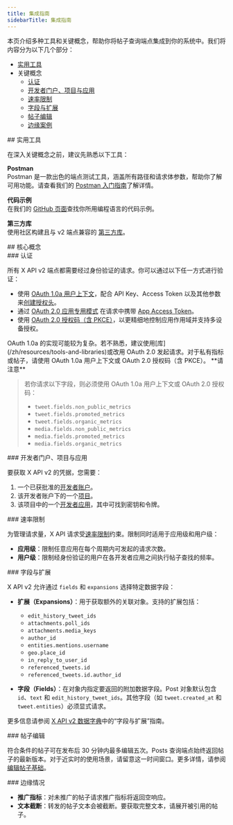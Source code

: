 ```yaml
---
title: 集成指南
sidebarTitle: 集成指南
---
```



本页介绍多种工具和关键概念，帮助你将帖子查询端点集成到你的系统中。我们将内容分为以下几个部分：

- [实用工具](#helpful)
- 关键概念
  - [认证](#authentication)
  - [开发者门户、项目与应用](#portal)
  - [速率限制](#limits)
  - [字段与扩展](#fields)
  - [帖子编辑](#edits)
  - [边缘案例](#edge)

<div id="helpful-tools">
  ## 实用工具
</div>

在深入关键概念之前，建议先熟悉以下工具：

**Postman**\
Postman 是一款出色的端点测试工具，涵盖所有路径和请求体参数，帮助你了解可用功能。请查看我们的 [Postman 入门指南](/zh/tutorials/postman-getting-started)了解详情。

**代码示例**\
在我们的 [GitHub 页面](https://github.com/xdevplatform/Twitter-API-v2-sample-code)查找你所用编程语言的代码示例。

**第三方库**\
使用社区构建且与 v2 端点兼容的 [第三方库](/zh/resources/tools-and-libraries)。

<div id="key-concepts">
  ## 核心概念
</div>

<div id="authentication">
  ### 认证
</div>

所有 X API v2 端点都需要经过身份验证的请求。你可以通过以下任一方式进行验证：

- 使用 [OAuth 1.0a 用户上下文](/zh/resources/fundamentals/authentication)，配合 API Key、Access Token 以及其他参数来[创建授权头](/zh/resources/fundamentals/authentication#authorizing-a-request)。
- 通过 [OAuth 2.0 应用专用模式](/zh/resources/fundamentals/authentication#oauth-2-0) 在请求中携带 [App Access Token](/zh/resources/fundamentals/authentication)。
- 使用 [OAuth 2.0 授权码（含 PKCE）](/zh/resources/fundamentals/authentication)，以更精细地控制应用作用域并支持多设备授权。

<Note>
  OAuth 1.0a 的实现可能较为复杂。若不熟悉，建议使用[库](/zh/resources/tools-and-libraries)或改用 OAuth 2.0 发起请求。对于私有指标或帖子，请使用 OAuth 1.0a 用户上下文或 OAuth 2.0 授权码（含 PKCE）。
</Note>

<Tip>
  **请注意**

  > 若你请求以下字段，则必须使用 OAuth 1.0a 用户上下文或 OAuth 2.0 授权码：
  >
  > - `tweet.fields.non_public_metrics`
  > - `tweet.fields.promoted_metrics`
  > - `tweet.fields.organic_metrics`
  > - `media.fields.non_public_metrics`
  > - `media.fields.promoted_metrics`
  > - `media.fields.organic_metrics`
</Tip>

<div id="developer-portal-projects-and-apps">
  ### 开发者门户、项目与应用
</div>

要获取 X API v2 的凭据，您需要：

1. 一个已获批准的[开发者账户](/zh/resources/fundamentals/developer-portal)。
2. 该开发者账户下的一个[项目](/zh/resources/fundamentals/projects)。
3. 该项目中的一个[开发者应用](/zh/resources/fundamentals/developer-apps)，其中可找到密钥和令牌。

<div id="rate-limits">
  ### 速率限制
</div>

为管理请求量，X API 请求受[速率限制](/zh/resources/fundamentals/rate-limits)约束。限制同时适用于应用级和用户级：

- **应用级**：限制任意应用在每个周期内可发起的请求次数。
- **用户级**：限制经身份验证的用户在各开发者应用之间执行帖子查找的频率。

<div id="fields-and-expansions">
  ### 字段与扩展
</div>

X API v2 允许通过 `fields` 和 `expansions` 选择特定数据字段：

- **扩展（Expansions）**：用于获取额外的关联对象。支持的扩展包括：
  - `edit_history_tweet_ids`
  - `attachments.poll_ids`
  - `attachments.media_keys`
  - `author_id`
  - `entities.mentions.username`
  - `geo.place_id`
  - `in_reply_to_user_id`
  - `referenced_tweets.id`
  - `referenced_tweets.id.author_id`

- **字段（Fields）**：在对象内指定要返回的附加数据字段。Post 对象默认包含 `id`、`text` 和 `edit_history_tweet_ids`。其他字段（如 `tweet.created_at` 和 `tweet.entities`）必须显式请求。

更多信息请参阅 [X API v2 数据字典](/zh/x-api/fundamentals/data-dictionary)中的“字段与扩展”指南。

<div id="post-edits">
  ### 帖子编辑
</div>

符合条件的帖子可在发布后 30 分钟内最多编辑五次。Posts 查询端点始终返回帖子的最新版本。对于近实时的使用场景，请留意这一时间窗口。更多详情，请参阅[编辑帖子基础](/zh/x-api/fundamentals/edit-posts)。

<div id="edge-cases">
  ### 边缘情况
</div>

- **推广指标**：对未推广的帖子请求推广指标将返回空响应。
- **文本截断**：转发的帖子文本会被截断。要获取完整文本，请展开被引用的帖子。